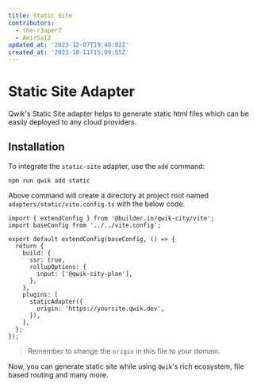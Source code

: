 ```yaml
---
title: Static Site
contributors:
  - the-r3aper7
  - AmirSa12
updated_at: '2023-12-07T19:48:02Z'
created_at: '2023-10-11T15:09:55Z'
---
```


# Static Site Adapter

Qwik's Static Site adapter helps to generate static html files which can be easily deployed to any cloud providers.

## Installation

To integrate the `static-site` adapter, use the `add` command:

```shell
npm run qwik add static
```

Above command will create a directory at project root named `adapters/static/vite.config.ts` with the below code.

```tsx file="apdaters/static/vite.config.ts"
import { extendConfig } from '@builder.io/qwik-city/vite';
import baseConfig from '../../vite.config';

export default extendConfig(baseConfig, () => {
  return {
    build: {
      ssr: true,
      rollupOptions: {
        input: ['@qwik-city-plan'],
      },
    },
    plugins: [
      staticAdapter({
        origin: 'https://yoursite.qwik.dev',
      }),
    ],
  };
});
```

> Remember to change the `origin` in this file to your domain.

Now, you can generate static site while using `Qwik`'s rich ecosystem, file based routing and many more.
